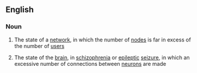 ==English==

===Noun===
{{wikipedia}}
{{en-noun|-}}

#{{computing}} The state of a [[network]], in which the number of [[node]]s is far in excess of the number of [[user]]s
#{{pathology}} The state of the [[brain]], in [[schizophrenia]] or [[epileptic]] [[seizure]], in which an excessive number of connections between [[neuron]]s are made